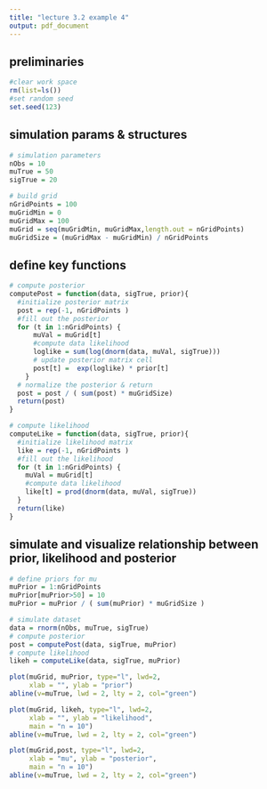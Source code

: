 ```yaml
---
title: "lecture 3.2 example 4"
output: pdf_document
---
```


## preliminaries
```r
#clear work space
rm(list=ls())
#set random seed
set.seed(123)
```

## simulation params & structures
```r
# simulation parameters
nObs = 10
muTrue = 50
sigTrue = 20

# build grid
nGridPoints = 100
muGridMin = 0
muGridMax = 100
muGrid = seq(muGridMin, muGridMax,length.out = nGridPoints)
muGridSize = (muGridMax - muGridMin) / nGridPoints
```

## define key functions
```r
# compute posterior
computePost = function(data, sigTrue, prior){
  #initialize posterior matrix
  post = rep(-1, nGridPoints )
  #fill out the posterior
  for (t in 1:nGridPoints) {
      muVal = muGrid[t]
      #compute data likelihood
      loglike = sum(log(dnorm(data, muVal, sigTrue)))
      # update posterior matrix cell
      post[t] =  exp(loglike) * prior[t]
    }
  # normalize the posterior & return
  post = post / ( sum(post) * muGridSize)
  return(post)
}

# compute likelihood
computeLike = function(data, sigTrue, prior){
  #initialize likelihood matrix
  like = rep(-1, nGridPoints )
  #fill out the likelihood
  for (t in 1:nGridPoints) {
    muVal = muGrid[t]
    #compute data likelihood
    like[t] = prod(dnorm(data, muVal, sigTrue))
  }
  return(like)
}
```

## simulate and visualize relationship between prior, likelihood and posterior
```r
# define priors for mu
muPrior = 1:nGridPoints
muPrior[muPrior>50] = 10
muPrior = muPrior / ( sum(muPrior) * muGridSize )

# simulate dataset
data = rnorm(nObs, muTrue, sigTrue)
# compute posterior
post = computePost(data, sigTrue, muPrior)
# compute likelihood
likeh = computeLike(data, sigTrue, muPrior)

plot(muGrid, muPrior, type="l", lwd=2,
     xlab = "", ylab = "prior")
abline(v=muTrue, lwd = 2, lty = 2, col="green")
```
```r
plot(muGrid, likeh, type="l", lwd=2,
     xlab = "", ylab = "likelihood",
     main = "n = 10")
abline(v=muTrue, lwd = 2, lty = 2, col="green")
```
```r
plot(muGrid,post, type="l", lwd=2,
     xlab = "mu", ylab = "posterior",
     main = "n = 10")
abline(v=muTrue, lwd = 2, lty = 2, col="green")
```

